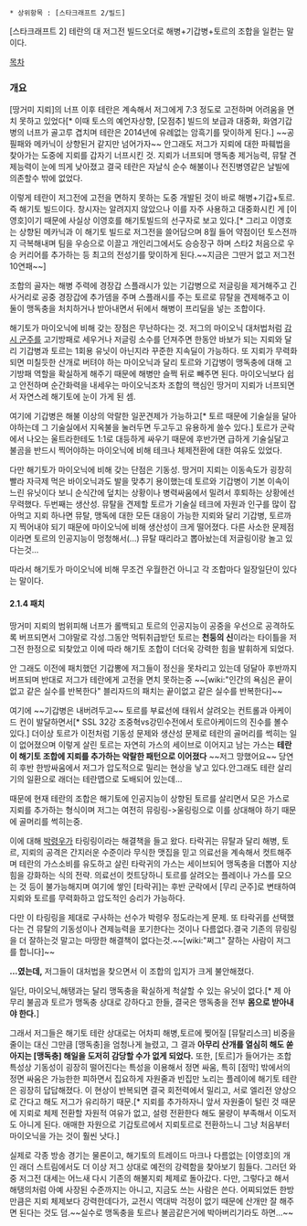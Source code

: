  * 상위항목 : [스타크래프트 2/빌드]

[스타크래프트 2] 테란의 대 저그전 빌드오더로 해병+기갑병+토르의 조합을 일컫는 말이다.


[[목차]]

=== 개요 ===
[땅거미 지뢰]의 너프 이후 테란은 계속해서 저그에게 7:3 정도로 고전하며 어려움을 면치 못하고 있었다[* 이때 토스의 예언자상향, [모점추] 빌드의 보급과 대중화, 화염기갑병의 너프가 골고루 겹치며 테란은 2014년에 유례없는 암흑기를 맞이하게 된다.] ~~공필패와 메카닉이 상향된거 같지만 넘어가자~~ 안그래도 저그가 지뢰에 대한 파훼법을 찾아가는 도중에 지뢰를 갑자기 너프시킨 것. 지뢰가 너프되며 맹독충 제거능력, 뮤탈 견제능력이 눈에 띄게 낮아졌고 결국 테란은 자날식 순수 해불이나 전진병영같은 날빌에 의존할수 밖에 없었다.

이렇게 테란이 저그전에 고전을 면하지 못하는 도중 개발된 것이 바로 해병+기갑+토르. 즉 해기토 빌드이다. 창시자는 알려지지 않았으나 이를 자주 사용하고 대중화시킨 게 [이영호]이기 때문에 사실상 이영호를 해기토빌드의 선구자로 보고 있다.[* 그리고 이영호는 상향된 메카닉과 이 해기토 빌드로 저그전을 쓸어담으며 8월 들어 약점이던 토스전까지 극복해내며 팀을 우승으로 이끌고 개인리그에서도 승승장구 하며 스타2 처음으로 우승 커리어를 추가하는 등 최고의 전성기를 맞이하게 된다.~~지금은 그딴거 없고 저그전 10연패~~]

조합의 골자는 해병 주력에 경장갑 스플래시가 있는 기갑병으로 저글링을 제거해주고 긴 사거리로 공중 경장갑에 추가뎀을 주며 스플래시를 주는 토르로 뮤탈을 견제해주고 이 둘이 맹독충을 처치하거나 받아내면서 뒤에서 해병이 프리딜을 넣는 조합이다.

해기토가 마이오닉에 비해 갖는 장점은 무난하다는 것. 저그의 마이오닉 대처법처럼 [[감시 군주]]를 고기방패로 세우거나 저글링 소수를 던져주면 한동안 바보가 되는 지뢰와 달리 기갑병과 토르는 1회용 유닛이 아닌지라 꾸준한 지속딜이 가능하다. 또 지뢰가 무력화되면 미칠듯한 산개로 버텨야 하는 마이오닉과 달리 토르와 기갑병이 맹독충에 대해 고기방패 역할을 확실하게 해주기 때문에 해병만 슬쩍 뒤로 빼주면 된다. 마이오닉보다 쉽고 안전하며 순간화력을 내세우는 마이오닉조차 조합의 핵심인 땅거미 지뢰가 너프되면서 자연스레 해기토에 눈이 가게 된 셈.

여기에 기갑병은 해불 이상의 악랄한 일꾼견제가 가능하고[* 토르 때문에 기술실을 달아야하는데 그 기술실에서 지옥불을 눌러두면 두고두고 유용하게 쓸수 있다.] 토르가 군락에서 나오는 울트라한테도 1:1로 대등하게 싸우기 때문에 후반가면 급하게 기술실달고 불곰을 반드시 찍어야하는 마이오닉에 비해 테크나 체제전환에 대한 여유도 있었다.

다만 해기토가 마이오닉에 비해 갖는 단점은 기동성. 땅거미 지뢰는 이동속도가 굉장히 빨라 자극제 먹은 바이오닉과도 발을 맞추기 용이했는데 토르와 기갑병이 기본 이속이 느린 유닛이다 보니 순식간에 덮치는 상황이나 병력싸움에서 밀려서 후퇴하는 상황에선 무력했다.
두번째는 생산성. 뮤탈을 견제할 토르가 기술실 테크에 자원과 인구를 많이 잡아먹고 지뢰 하나면 뮤탈, 맹독에 대한 모든 대응이 가능한 지뢰와 달리 기갑병, 토르까지 찍어내야 되기 때문에 마이오닉에 비해 생산성이 크게 떨어졌다.
다른 사소한 문제점이라면 토르의 인공지능이 멍청해서(...) 뮤탈 때리라고 뽑아놨는데 저글링이랑 놀고 있다는것...

따라서 해기토가 마이오닉에 비해 무조건 우월한건 아니고 각 조합마다 일장일단이 있다는 말이다. 

==== 2.1.4 패치 ====
땅거미 지뢰의 범위피해 너프가 롤백되고 토르의 인공지능이 공중을 우선으로 공격하도록 버프되면서 그야말로 각성.그동안 먹튀취급받던 토르는 '''천둥의 신'''이라는 타이틀을 저그전 한정으로 되찾았고 이에 따라 해기토 조합이 더더욱 강력한 힘을 발휘하게 되었다.

안 그래도 이전에 패치했던 기갑뽕에 저그들이 정신을 못차리고 있는데 덩달아 후반까지 버프되며 반대로 저그가 테란에게 고전을 면치 못하는중 ~~[wiki:"인간의 욕심은 끝이 없고 같은 실수를 반복한다" 블리자드의 패치는 끝이없고 같은 실수를 반복한다]~~

여기에 ~~기갑병은 내버려두고~~ 토르를 부료선에 태워서 살려오는 컨트롤과 아케이드 컨이 발달하면서[* SSL 32강 조중혁vs강민수전에서 토르아케이드의 진수를 볼수 있다.] 더이상 토르가 이전처럼 기동성 문제와 생산성 문제로 테란의 골머리를 썩히는 일이 없어졌으며 이렇게 살린 토르는 자연히 가스의 세이브로 이어지고 남는 가스는 '''테란이 해기토 조합에 지뢰를 추가하는 악랄한 패턴으로 이어졌다''' ~~저그 망했어요~~ 당연히 후반 한방싸움에서 저그가 압도적으로 밀리는 현상을 낳고 있다.안그래도 테란 살리기의 일환으로 래더는 테란맵으로 도배되어 있는데...

때문에 현재 테란의 조합은 해기토에 인공지능이 상향된 토르를 살리면서 모은 가스로 지뢰를 추가하는 형식이며 저그는 여전히 뮤링링->울링링으로 이를 상대해야 하기 때문에 골머리를 썩히는중.

이에 대해 [[박령우]]가 타링링이라는 해결책을 들고 왔다. 타락귀는 뮤탈과 달리 해병, 토르, 지뢰의 공격은 간지러운 수준이라 무식한 맷집을 믿고 의료선을 계속해서 컷트해주며 테란의 가스소비를 유도하고 살린 타락귀의 가스는 세이브되어 맹독충을 더뽑아 지상힘을 강화하는 식의 전략. 의료선이 컷트당하니 토르를 살려오는 플레이나 가스를 모으는 것 등이 불가능해지며 여기에 쌓인 [타락귀]는 후반 군락에서 [무리 군주]로 변태하여 지뢰와 토르를 무력화하고 압도적인 승리가 가능하다.

다만 이 타링링을 제대로 구사하는 선수가 박령우 정도라는게 문제. 또 타락귀를 선택했다는 건 뮤탈의 기동성이나 견제능력을 포기한다는 것이나 다름없다.결국 기존의 뮤링링을 더 잘하는것 말고는 마땅한 해결책이 없다는것.~~[wiki:"쩌그" 잘하는 사람이 저그를 합니다]~~


'''...였는데,''' 저그들이 대처법을 찾으면서 이 조합의 입지가 크게 불안해졌다.

일단, 마이오닉,해탱과는 달리 맹독충을 확실하게 척살할 수 있는 유닛이 없다.[* 제 아무리 불곰과 토르가 맹독충 상대로 강하다고 한들, 결국은 맹독충을 전부 '''몸으로 받아내야 한다.''']

그래서 저그들은 해기토 테란 상대로는 어차피 해병,토르에 찢어질 [뮤탈리스크] 비중을 줄이는 대신 그만큼 [맹독충]을 엄청나게 늘렸고, 그 결과 '''아무리 산개를 열심히 해도 쏟아지는 [맹독충] 해일을 도저히 감당할 수가 없게 되었다.''' 또한, [토르]가 들어가는 조합 특성상 기동성이 굉장히 떨어진다는 특성을 이용해서 정면 싸움, 특히 [점막] 밖에서의 정면 싸움은 가능한한 피하면서 집요하게 자원줄과 빈집만 노리는 플레이에 해기토 테란은 굉장히 답답해졌다. 이 현상이 반복되면 결국 회전력에서 밀리고, 서로 엘리전 양상으로 간다고 해도 저그가 유리하기 때문.[* 지뢰를 추가하자니 앞서 자원줄이 털린 것 때문에 지뢰로 체제 전환할 자원적 여유가 없고, 설령 전환한다 해도 물량이 부족해서 이도저도 아니게 된다. 애매한 자원으로 기갑토르에서 지뢰토르로 전환하느니 그냥 처음부터 마이오닉을 가는 것이 훨씬 낫다.]

실제로 각종 방송 경기는 물론이고, 해기토의 트레이드 마크나 다름없는 [이영호]의 개인 래더 스트림에서도 더 이상 저그 상대로 예전의 강력함을 찾아보기 힘들다. 그러던 와중 저그전 대세는 어느새 다시 기존의 해불지뢰 체제로 돌아갔다. 다만, 그렇다고 해서 해탱의처럼 아예 사장된 수준까지는 아니고, 지금도 쓰는 사람은 쓴다. 어찌되었든 한방 만큼은 지뢰 체제보다 강력한데다가, 교전시 역대박 걱정이 없기 때문에 산개만 잘 해주면 된다는 것도 덤.~~실수로 맹독충을 토르나 불곰같은거에 박아버리기라도 하면...~~
 
